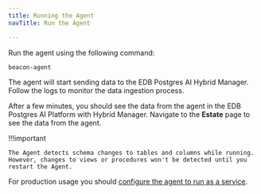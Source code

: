```yaml
---
title: Running the Agent
navTitle: Run the Agent

---
```


Run the agent using the following command: 

```
beacon-agent
```

The agent will start sending data to the EDB Postgres AI Hybrid Manager. Follow the logs to monitor the data ingestion process.

After a few minutes, you should see the data from the agent in the EDB Postgres AI Platform with Hybrid Manager. Navigate to the **Estate** page to see the data from the agent.

!!!important

    The Agent detects schema changes to tables and columns while running. However, changes to views or procedures won't be detected until you restart the Agent.

For production usage you should [configure the agent to run as a service](run_as_service.mdx).
